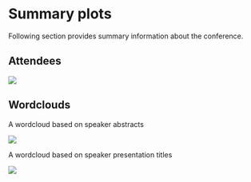 # Summary plots

Following section provides summary information about the conference.

## Attendees


![](tree.png)


## Wordclouds


A wordcloud based on speaker abstracts

![](wc_abstracts.png)

A wordcloud based on speaker presentation titles

![](wc_titles.png)